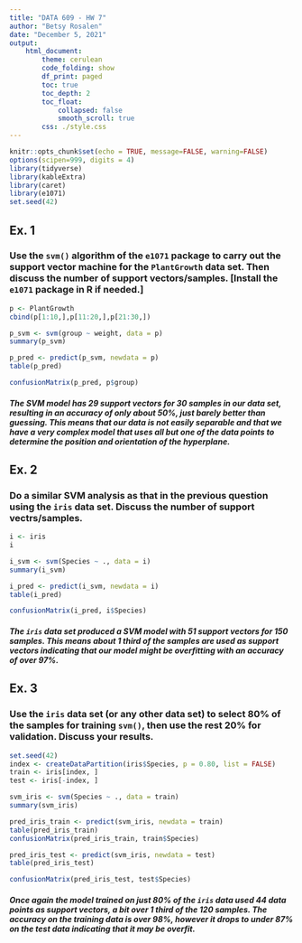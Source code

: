 ```yaml
---
title: "DATA 609 - HW 7"
author: "Betsy Rosalen"
date: "December 5, 2021"
output:
    html_document:
        theme: cerulean
        code_folding: show
        df_print: paged
        toc: true
        toc_depth: 2
        toc_float:
            collapsed: false
            smooth_scroll: true
        css: ./style.css
---
```


```r
knitr::opts_chunk$set(echo = TRUE, message=FALSE, warning=FALSE)
options(scipen=999, digits = 4)
library(tidyverse)
library(kableExtra)
library(caret)
library(e1071)
set.seed(42)
```

## Ex. 1

### Use the `svm()` algorithm of the `e1071` package to carry out the support vector machine for the `PlantGrowth` data set.  Then discuss the number of support vectors/samples.  [Install the `e1071` package in R if needed.]


```r
p <- PlantGrowth
cbind(p[1:10,],p[11:20,],p[21:30,])
```

```r
p_svm <- svm(group ~ weight, data = p)
summary(p_svm)
```

```r
p_pred <- predict(p_svm, newdata = p)
table(p_pred)
```

```r
confusionMatrix(p_pred, p$group)
```

##### The SVM model has 29 support vectors for 30 samples in our data set, resulting in an accuracy of only about 50%, just barely better than guessing.  This means that our data is not easily separable and that we have a very complex model that uses all but one of the data points to determine the position and orientation of the hyperplane.  
  
## Ex. 2

### Do a similar SVM analysis as that in the previous question using the `iris` data set.  Discuss the number of support vectrs/samples.  


```r
i <- iris
i
```

```r
i_svm <- svm(Species ~ ., data = i)
summary(i_svm)
```

```r
i_pred <- predict(i_svm, newdata = i)
table(i_pred)
```

```r
confusionMatrix(i_pred, i$Species)
```

##### The `iris` data set produced a SVM model with 51 support vectors for 150 samples.  This means about 1 third of the samples are used as support vectors indicating that our model might be overfitting with an accuracy of over 97%.

## Ex. 3

### Use the `iris` data set (or any other data set) to select 80% of the samples for training `svm()`, then use the rest 20% for validation.  Discuss your results.  

```r
set.seed(42)
index <- createDataPartition(iris$Species, p = 0.80, list = FALSE)
train <- iris[index, ]
test <- iris[-index, ]
```

```r
svm_iris <- svm(Species ~ ., data = train)
summary(svm_iris)
```

```r
pred_iris_train <- predict(svm_iris, newdata = train)
table(pred_iris_train)
confusionMatrix(pred_iris_train, train$Species)
```

```r
pred_iris_test <- predict(svm_iris, newdata = test)
table(pred_iris_test)
```

```r
confusionMatrix(pred_iris_test, test$Species)
```

##### Once again the model trained on just 80% of the `iris` data used 44 data points as support vectors, a bit over 1 third of the 120 samples.  The accuracy on the training data is over 98%, however it drops to under 87% on the test data indicating that it may be overfit.

